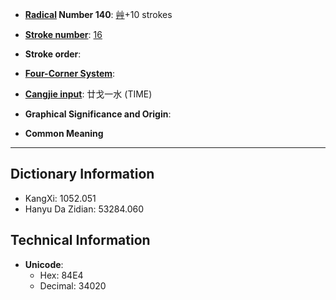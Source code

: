 * '''[[Wiktionary:Chinese radical index| Radical]] Number 140''': [[Wiktionary:Chinese radical index 艸|艸]]+10 strokes

* '''[[Wiktionary:Chinese total strokes index|Stroke number]]''': [[Wiktionary:Chinese total strokes index 16|16]]

* '''Stroke order''': 

* '''[[Wiktionary:Chinese four corner index|Four-Corner System]]''': 

* '''[[Wiktionary:Chinese Cangjie index|Cangjie input]]''': 廿戈一水 (TIME)

* '''Graphical Significance and Origin''': 

* '''Common Meaning'''

----

== Dictionary Information ==

* KangXi: 1052.051
* Hanyu Da Zidian: 53284.060

== Technical Information ==

* '''Unicode''':
** Hex: 84E4
** Decimal: 34020